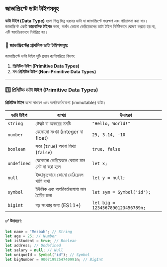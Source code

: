 ## জাভাস্ক্রিপ্টে ডাটা টাইপসমূহ

**ডাটা টাইপ (Data Type)** হলো ভিন্ন ভিন্ন ধরনের ডাটা যা জাভাস্ক্রিপ্টে সংরক্ষণ এবং পরিচালনা করা যায়।  
জাভাস্ক্রিপ্ট একটি **ডায়নামিক টাইপড** ভাষা, অর্থাৎ কোনো ভেরিয়েবলের ডাটা টাইপ নির্দিষ্টভাবে ঘোষণা করতে হয় না, এটি স্বয়ংক্রিয়ভাবে নির্ধারিত হয়।

### 🔹 জাভাস্ক্রিপ্টের প্রাথমিক ডাটা টাইপসমূহ:

জাভাস্ক্রিপ্টে ডাটা টাইপ দুটি প্রধান ক্যাটাগরিতে বিভক্ত:

1. **প্রিমিটিভ টাইপ (Primitive Data Types)**
2. **নন-প্রিমিটিভ টাইপ (Non-Primitive Data Types)**

---

### 1️⃣ **প্রিমিটিভ ডাটা টাইপ (Primitive Data Types)**

**প্রিমিটিভ টাইপ** হলো সাধারণ এবং অপরিবর্তনযোগ্য (immutable) ডাটা।

| ডাটা টাইপ   | ব্যাখ্যা                                  | উদাহরণ                            |
| ----------- | ----------------------------------------- | --------------------------------- |
| `string`    | টেক্সট বা অক্ষরের সমষ্টি                  | `"Hello, World!"`                 |
| `number`    | যেকোনো সংখ্যা (integer বা float)          | `25, 3.14, -10`                   |
| `boolean`   | সত্য (`true`) অথবা মিথ্যা (`false`)       | `true, false`                     |
| `undefined` | যেকোনো ভেরিয়েবলে কোনো মান সেট না করা হলে | `let x;`                          |
| `null`      | ইচ্ছাকৃতভাবে কোনো ভেরিয়েবল খালি রাখা     | `let y = null;`                   |
| `symbol`    | ইউনিক এবং অপরিবর্তনযোগ্য মান তৈরির জন্য   | `let sym = Symbol('id');`         |
| `bigint`    | বড় সংখ্যার জন্য (ES11+)                   | `let big = 1234567890123456789n;` |

#### ✅ **উদাহরণ:**

```javascript
let name = "Mezbah"; // String
let age = 25; // Number
let isStudent = true; // Boolean
let address; // Undefined
let salary = null; // Null
let uniqueId = Symbol("id"); // Symbol
let bigNumber = 9007199254740991n; // BigInt
```

